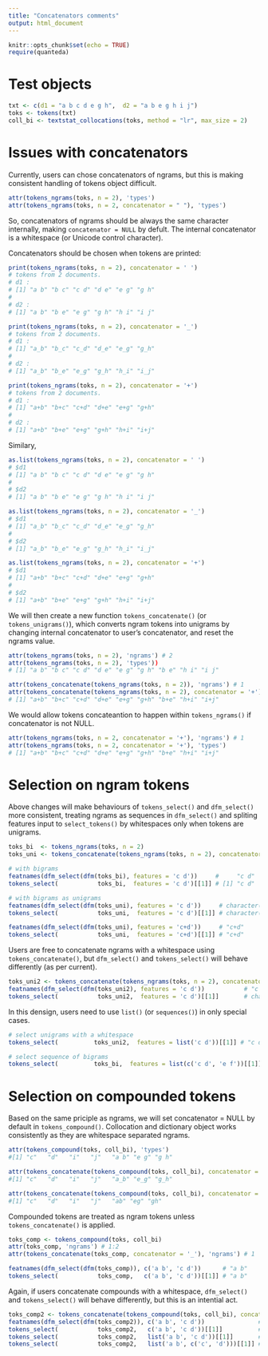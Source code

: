 ```yaml
---
title: "Concatenators comments"
output: html_document
---
```


```r
knitr::opts_chunk$set(echo = TRUE)
require(quanteda)
```


# Test objects
```r
txt <- c(d1 = "a b c d e g h",  d2 = "a b e g h i j")
toks <- tokens(txt)
coll_bi <- textstat_collocations(toks, method = "lr", max_size = 2)
```


# Issues with concatenators
Currently, users can chose concatenators of ngrams, but this is making consistent handling of tokens object difficult.
```r
attr(tokens_ngrams(toks, n = 2), 'types')
attr(tokens_ngrams(toks, n = 2, concatenator = " "), 'types')
```
So, concatenators of ngrams should be always the same character internally, making `concatenator = NULL` by defult. The internal concatenator is a whitespace (or Unicode control character).

Concatenators should be chosen when tokens are printed:
```r
print(tokens_ngrams(toks, n = 2), concatenator = ' ')
# tokens from 2 documents.
# d1 :
# [1] "a b" "b c" "c d" "d e" "e g" "g h"
# 
# d2 :
# [1] "a b" "b e" "e g" "g h" "h i" "i j"

print(tokens_ngrams(toks, n = 2), concatenator = '_')
# tokens from 2 documents.
# d1 :
# [1] "a_b" "b_c" "c_d" "d_e" "e_g" "g_h"
# 
# d2 :
# [1] "a_b" "b_e" "e_g" "g_h" "h_i" "i_j"

print(tokens_ngrams(toks, n = 2), concatenator = '+')
# tokens from 2 documents.
# d1 :
# [1] "a+b" "b+c" "c+d" "d+e" "e+g" "g+h"
# 
# d2 :
# [1] "a+b" "b+e" "e+g" "g+h" "h+i" "i+j"
```
Similary,
```r
as.list(tokens_ngrams(toks, n = 2), concatenator = ' ')
# $d1
# [1] "a b" "b c" "c d" "d e" "e g" "g h"
# 
# $d2
# [1] "a b" "b e" "e g" "g h" "h i" "i j"

as.list(tokens_ngrams(toks, n = 2), concatenator = '_')
# $d1
# [1] "a_b" "b_c" "c_d" "d_e" "e_g" "g_h"
# 
# $d2
# [1] "a_b" "b_e" "e_g" "g_h" "h_i" "i_j"

as.list(tokens_ngrams(toks, n = 2), concatenator = '+')
# $d1
# [1] "a+b" "b+c" "c+d" "d+e" "e+g" "g+h"
# 
# $d2
# [1] "a+b" "b+e" "e+g" "g+h" "h+i" "i+j"

```

We will then create a new function `tokens_concatenate()` (or `tokens_unigrams()`), which converts ngram tokens into unigrams by changing internal concatenator to user's concatenator, and reset the ngrams value.
```r
attr(tokens_ngrams(toks, n = 2), 'ngrams') # 2
attr(tokens_ngrams(toks, n = 2), 'types'))
# [1] "a b" "b c" "c d" "d e" "e g" "g h" "b e" "h i" "i j"

attr(tokens_concatenate(tokens_ngrams(toks, n = 2)), 'ngrams') # 1
attr(tokens_concatenate(tokens_ngrams(toks, n = 2), concatenator = '+'), 'types')
# [1] "a+b" "b+c" "c+d" "d+e" "e+g" "g+h" "b+e" "h+i" "i+j"
```
We would allow tokens concateantion to happen within `tokens_ngrams()` if concatenator is not NULL.
```r
attr(tokens_ngrams(toks, n = 2, concatenator = '+'), 'ngrams') # 1
attr(tokens_ngrams(toks, n = 2, concatenator = '+'), 'types')
# [1] "a+b" "b+c" "c+d" "d+e" "e+g" "g+h" "b+e" "h+i" "i+j"
```

# Selection on ngram tokens
Above changes will make behaviours of `tokens_select()` and `dfm_select()` more consistent, treating ngrams as sequences in `dfm_select()` and spliting features input to `select_tokens()` by whitespaces only when tokens are unigrams.
```r
toks_bi  <- tokens_ngrams(toks, n = 2) 
toks_uni <- tokens_concatenate(tokens_ngrams(toks, n = 2), concatenator = '+')

# with bigrams
featnames(dfm_select(dfm(toks_bi), features = 'c d'))     #     "c d"
tokens_select(           toks_bi,  features = 'c d')[[1]] # [1] "c d"

# with bigrams as unigrams
featnames(dfm_select(dfm(toks_uni), features = 'c d'))     # character(0)
tokens_select(           toks_uni,  features = 'c d')[[1]] # character(0)

featnames(dfm_select(dfm(toks_uni), features = 'c+d'))     # "c+d"
tokens_select(           toks_uni,  features = 'c+d')[[1]] # "c+d"

```

Users are free to concatenate ngrams with a whitespace using `tokens_concatenate()`, but `dfm_select()` and `tokens_select()` will behave differently (as per current).
```r
toks_uni2 <- tokens_concatenate(tokens_ngrams(toks, n = 2), concatenator = ' ')
featnames(dfm_select(dfm(toks_uni2), features = 'c d'))           # "c d"
tokens_select(           toks_uni2,  features = 'c d')[[1]]       # character(0)
```

In this densign, users need to use `list()` (or `sequences()`) in only special cases.
```r
# select unigrams with a whitespace
tokens_select(          toks_uni2,  features = list('c d'))[[1]] # "c d"

# select sequence of bigrams
tokens_select(          toks_bi,  features = list(c('c d', 'e f'))[[1]] # "c d", "e f"
```

# Selection on compounded tokens
Based on the same priciple as ngrams, we will set concatenator = NULL by default in `tokens_compound()`. Collocation and dictionary object works consistently as they are whitespace separated ngrams.
```r
attr(tokens_compound(toks, coll_bi), 'types') 
#[1] "c"   "d"   "i"   "j"   "a b" "e g" "g h"

attr(tokens_concatenate(tokens_compound(toks, coll_bi), concatenator = '_'), 'types') 
#[1] "c"   "d"   "i"   "j"   "a_b" "e_g" "g_h"

attr(tokens_concatenate(tokens_compound(toks, coll_bi), concatenator = ''), 'types') 
#[1] "c"   "d"   "i"   "j"   "ab" "eg" "gh"

```
Compounded tokens are treated as ngram tokens unless `tokens_concatenate()` is applied.
```r
toks_comp <- tokens_compound(toks, coll_bi)
attr(toks_comp, 'ngrams') # 1:2
attr(tokens_concatenate(toks_comp, concatenator = '_'), 'ngrams') # 1
```

```r
featnames(dfm_select(dfm(toks_comp)), c('a b', 'c d'))      # "a b"
tokens_select(           toks_comp,   c('a b', 'c d'))[[1]] # "a b"
```
Again, if users concatenate compounds with a whitespace, `dfm_select()` and `tokens_select()` will behave differently, but this is an intential act.

```r
toks_comp2 <- tokens_concatenate(tokens_compound(toks, coll_bi), concatenator = ' ')
featnames(dfm_select(dfm(toks_comp2)), c('a b', 'c d'))               # "a b"
tokens_select(           toks_comp2,   c('a b', 'c d'))[[1]]          # "c" "d"
tokens_select(           toks_comp2,   list('a b', 'c d'))[[1]]       # "a b"
tokens_select(           toks_comp2,   list('a b', c('c', 'd')))[[1]] # "a b" "c" "d"

```